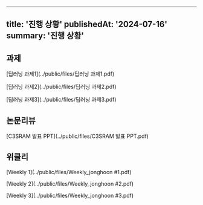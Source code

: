 

---
title: '진행 상황'
publishedAt: '2024-07-16'
summary: '진행 상황'
---
## 과제

[딥러닝 과제1](../public/files/딥러닝 과제1.pdf)

<PDFViewer src="../public/files/딥러닝 과제1.pdf" />

[딥러닝 과제2](../public/files/딥러닝 과제2.pdf)

<PDFViewer src="../public/files/딥러닝 과제2.pdf" />

[딥러닝 과제3](../public/files/딥러닝 과제3.pdf)

<PDFViewer src="../public/files/딥러닝 과제3.pdf" />


## 논문리뷰
[C3SRAM 발표 PPT](../public/files/C3SRAM 발표 PPT.pdf)

<PDFViewer src="../public/files/C3SRAM 발표 PPT.pdf" />


## 위클리

[Weekly 1](../public/files/Weekly_jonghoon #1.pdf)

<PDFViewer src="../public/files/Weekly_jonghoon #1.pdf" />

[Weekly 2](../public/files/Weekly_jonghoon #2.pdf)

<PDFViewer src="../public/files/Weekly_jonghoon #2.pdf" />

[Weekly 3](../public/files/Weekly_jonghoon #3.pdf)

<PDFViewer src="../public/files/Weekly_jonghoon #3.pdf" />

